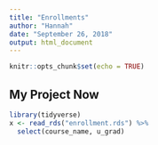 ```yaml
---
title: "Enrollments"
author: "Hannah"
date: "September 26, 2018"
output: html_document
---
```


```r
knitr::opts_chunk$set(echo = TRUE)
```

## My Project Now

```r
library(tidyverse)
x <- read_rds("enrollment.rds") %>% 
  select(course_name, u_grad)


```

